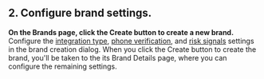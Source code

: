 ## 2. Configure brand settings.

**On the Brands page, click the Create button to create a new brand.** Configure the [integration type](#integration-type), [phone verification](#phone-verification), and [risk signals](#risk-signals) settings in the brand creation dialog. When you click the Create button to create the brand, you'll be taken to the its Brand Details page, where you can configure the remaining settings.